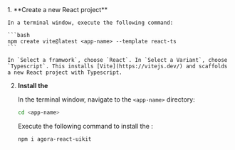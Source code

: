 <PlatformWrapper platform="web">
1.  **Create a new React project**

    In a terminal window, execute the following command:

    ```bash
    npm create vite@latest <app-name> --template react-ts
    ```

    In `Select a framwork`, choose `React`. In `Select a Variant`, choose `Typescript`. This installs [Vite](https://vitejs.dev/) and scaffolds a new React project with Typescript.

2.  **Install the <Vg k="UIK" />**

    In the terminal window, navigate to the `<app-name>` directory:

    ```bash
    cd <app-name>
    ```

    Execute the following command to install the <Vg k="UIK" />:

    ```bash
    npm i agora-react-uikit
    ```

</PlatformWrapper>
